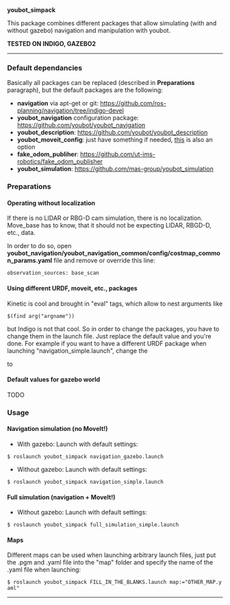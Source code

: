 ''' youbot_simpack '''

This package combines different packages that allow simulating (with and without gazebo) navigation and manipulation with youbot.

''' TESTED ON INDIGO, GAZEBO2 '''
----
=== Default dependancies ===
Basically all packages can be replaced (described in '''Preparations''' paragraph), but the default packages are the following:

* '''navigation''' via apt-get or git: https://github.com/ros-planning/navigation/tree/indigo-devel
* '''youbot_navigation''' configuration package: https://github.com/youbot/youbot_navigation
* '''youbot_description''': https://github.com/youbot/youbot_description
* '''youbot_moveit_config''': just have something if needed, [https://github.com/svenschneider/youbot-manipulation/tree/indigo/youbot_moveit this] is also an option
* '''fake_odom_publiher''': https://github.com/ut-ims-robotics/fake_odom_publisher
* '''youbot_simulation''': https://github.com/mas-group/youbot_simulation

=== Preparations ===
==== Operating without localization ====
If there is no LIDAR or RBG-D cam simulation, there is no localization. Move_base has to know, that it should not be expecting LIDAR, RBGD-D, etc., data.

In order to do so, open ''' youbot_navigation/youbot_navigation_common/config/costmap_common_params.yaml''' file and remove or override this line: 
 observation_sources: base_scan

==== Using different URDF, moveit, etc., packages ====
Kinetic is cool and brought in "eval" tags, which allow to nest arguments like
 $(find arg("argname"))
but Indigo is not that cool. So in order to change the packages, you have to change them in the launch file. Just replace the default value and you're done. For example if you want to have a different URDF package when launching "navigation_simple.launch", change the
 <arg name="robot_description_package" default="$(find youbot_description)"/>
to
 <arg name="robot_description_package" default="$(find YOUR_DESIRED_PACKAGE)"/>

==== Default values for gazebo world ====
TODO

=== Usage ===
==== Navigation simulation (no MoveIt!) ====
* With gazebo: Launch with default settings:
 $ roslaunch youbot_simpack navigation_gazebo.launch

* Without gazebo: Launch with default settings:
 $ roslaunch youbot_simpack navigation_simple.launch

==== Full simulation (navigation + MoveIt!) ====
* Without gazebo: Launch with default settings:
 $ roslaunch youbot_simpack full_simulation_simple.launch

==== Maps ====
Different maps can be used when launching arbitrary launch files, just put the .pgm and .yaml file into the "map" folder and specify the name of the .yaml file when launching:
 $ roslaunch youbot_simpack FILL_IN_THE_BLANKS.launch map:="OTHER_MAP.yaml"
----
